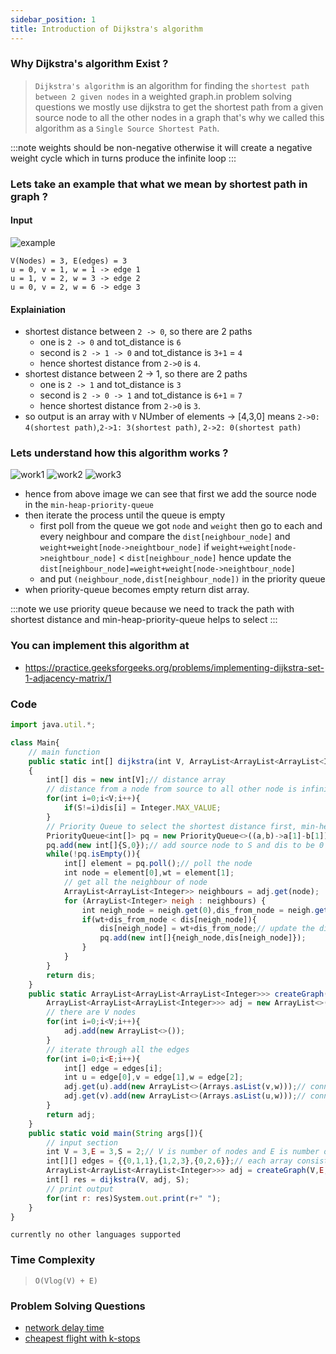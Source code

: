 ```yaml
---
sidebar_position: 1
title: Introduction of Dijkstra's algorithm 
---
```



### Why Dijkstra's algorithm Exist ? 

> `Dijkstra's algorithm` is an algorithm for finding the `shortest path between 2 given nodes` in a weighted graph.in problem solving questions we mostly use dijkstra to get the shortest path from a given source node to all the other nodes in a graph that's why we called this algorithm as a `Single Source Shortest Path`.

:::note
weights should be non-negative otherwise it will create a negative weight cycle which in turns produce the infinite loop
:::

### Lets take an example that what we mean by shortest path in graph ?

#### Input

![example](./image/graph.png)

```
V(Nodes) = 3, E(edges) = 3
u = 0, v = 1, w = 1 -> edge 1
u = 1, v = 2, w = 3 -> edge 2
u = 0, v = 2, w = 6 -> edge 3
```

#### Explainiation

- shortest distance between `2 -> 0`, so there are 2 paths 
    - one is `2 -> 0` and tot_distance is `6`
    - second is `2 -> 1 -> 0` and tot_distance is `3+1` = `4`
    - hence shortest distance from `2->0` is `4`. 
- shortest distance between 2 -> 1, so there are 2 paths
    - one is `2 -> 1` and tot_distance is `3`
    - second is `2 -> 0 -> 1` and tot_distance is `6+1` = `7`
    - hence shortest distance from `2->0` is `3`.
- so output is an array with `V` NUmber of elements -> [4,3,0] means `2->0: 4(shortest path)`,`2->1: 3(shortest path)`, `2->2: 0(shortest path)`  

### Lets understand how this algorithm works ?

![work1](https://share.sketchpad.app/22/609-8795-e57f4c.png)
![work2](https://share.sketchpad.app/22/b08-db8e-858d15.png)
![work3](https://share.sketchpad.app/22/adb-508c-2370bf.png)

- hence from above image we can see that first we add the source node in the `min-heap-priority-queue`
- then iterate the process until the queue is empty
    - first poll from the queue we got `node` and `weight` then go to each and every neighbour and compare the `dist[neighbour_node]` and `weight+weight[node->neightbour_node]` if `weight+weight[node->neightbour_node]` <  `dist[neighbour_node]` hence update the `dist[neighbour_node]=weight+weight[node->neightbour_node]`
    - and put `(neighbour_node,dist[neighbour_node])` in the priority queue
- when priority-queue becomes empty return dist array.

:::note
we use priority queue because we need to track the path with shortest distance and min-heap-priority-queue helps to select
:::

### You can implement this algorithm at

- https://practice.geeksforgeeks.org/problems/implementing-dijkstra-set-1-adjacency-matrix/1


### Code

<Tabs>
<TabItem value="java" label="Java">

```js
import java.util.*;

class Main{
    // main function
    public static int[] dijkstra(int V, ArrayList<ArrayList<ArrayList<Integer>>> adj, int S)
    {
        int[] dis = new int[V];// distance array
        // distance from a node from source to all other node is infinite for now and distance from S to S is 0
        for(int i=0;i<V;i++){
            if(S!=i)dis[i] = Integer.MAX_VALUE;
        }
        // Priority Queue to select the shortest distance first, min-heap-priority-queue
        PriorityQueue<int[]> pq = new PriorityQueue<>((a,b)->a[1]-b[1]);// consist of [node,dis]
        pq.add(new int[]{S,0});// add source node to S and dis to be 0 
        while(!pq.isEmpty()){
            int[] element = pq.poll();// poll the node
            int node = element[0],wt = element[1];
            // get all the neighbour of node
            ArrayList<ArrayList<Integer>> neighbours = adj.get(node);
            for (ArrayList<Integer> neigh : neighbours) {
                int neigh_node = neigh.get(0),dis_from_node = neigh.get(1);
                if(wt+dis_from_node < dis[neigh_node]){
                    dis[neigh_node] = wt+dis_from_node;// update the distance of neigh node
                    pq.add(new int[]{neigh_node,dis[neigh_node]});
                }
            }
        }
        return dis;
    }
    public static ArrayList<ArrayList<ArrayList<Integer>>> createGraph(int V,int E,int[][] edges){
        ArrayList<ArrayList<ArrayList<Integer>>> adj = new ArrayList<>();
        // there are V nodes
        for(int i=0;i<V;i++){
            adj.add(new ArrayList<>());
        }
        // iterate through all the edges
        for(int i=0;i<E;i++){
            int[] edge = edges[i];
            int u = edge[0],v = edge[1],w = edge[2];
            adj.get(u).add(new ArrayList<>(Arrays.asList(v,w)));// connect u to v with weight w
            adj.get(v).add(new ArrayList<>(Arrays.asList(u,w)));// connect v to u with weight w
        }
        return adj;
    }
    public static void main(String args[]){
        // input section
        int V = 3,E = 3,S = 2;// V is number of nodes and E is number of edges, S is source node
        int[][] edges = {{0,1,1},{1,2,3},{0,2,6}};// each array consists of {u,v,w}, note it is undirected graph
        ArrayList<ArrayList<ArrayList<Integer>>> adj = createGraph(V,E,edges);  
        int[] res = dijkstra(V, adj, S);
        // print output
        for(int r: res)System.out.print(r+" ");
    } 
}


```

</TabItem>

<TabItem value="other" label="Other">

```
currently no other languages supported
```

</TabItem>

</Tabs>

### Time Complexity
> `O(Vlog(V) + E)`

### Problem Solving Questions

- [network delay time](./network_delay_time.mdx)
- [cheapest flight with k-stops](./cheapest-flights-within-k-stops.mdx)